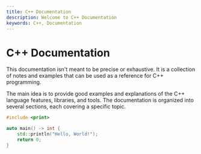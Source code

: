 ```yaml
---
title: C++ Documentation
description: Welcome to C++ Documentation
keywords: C++, Documentation
---
```


# C++ Documentation

This documentation isn't meant to be precise or exhaustive. It is a collection of notes and examples
that can be used as a reference for C++ programming.

The main idea is to provide good examples and explanations of the C++ language features, libraries, and
tools. The documentation is organized into several sections, each covering a specific topic.


```cpp
#include <print>

auto main() -> int {
	std::println("Hello, World!");
	return 0;
}
```